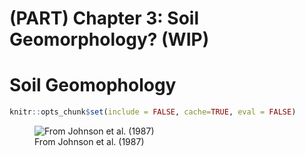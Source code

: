 # (PART) Chapter 3: Soil Geomorphology? (WIP) {-}

# Soil Geomophology

```r
knitr::opts_chunk$set(include = FALSE, cache=TRUE, eval = FALSE)
```

![From Johnson et al. (1987)](images/clipboard-3909094545.png)
